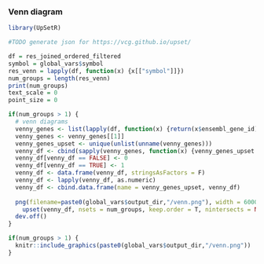 ### Venn diagram

```r
library(UpSetR)

#TODO generate json for https://vcg.github.io/upset/

df = res_joined_ordered_filtered
symbol = global_vars$symbol
res_venn = lapply(df, function(x) {x[["symbol"]]})
num_groups = length(res_venn)
print(num_groups)
text_scale = 0
point_size = 0

if(num_groups > 1) {
  # venn diagrams
  venny_genes <- list(lapply(df, function(x) {return(x$ensembl_gene_id)}))
  venny_genes <- venny_genes[[1]]
  venny_genes_upset <- unique(unlist(unname(venny_genes)))
  venny_df <- cbind(sapply(venny_genes, function(x) {venny_genes_upset %in% x}))
  venny_df[venny_df == FALSE] <- 0
  venny_df[venny_df == TRUE] <- 1
  venny_df <- data.frame(venny_df, stringsAsFactors = F)
  venny_df <- lapply(venny_df, as.numeric)
  venny_df <- cbind.data.frame(name = venny_genes_upset, venny_df)
  
  png(filename=paste0(global_vars$output_dir,"/venn.png"), width = 6000, height = 4000, res = 600)   
    upset(venny_df, nsets = num_groups, keep.order = T, nintersects = NA, mb.ratio = c(0.7, 0.3), point.size = 1.5, text.scale = 1.5, show.numbers = "yes", number.angles = 20)
  dev.off()
}
```

```r
if(num_groups > 1) {
  knitr::include_graphics(paste0(global_vars$output_dir,"/venn.png"))
}
```


